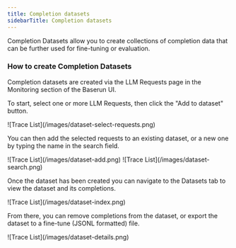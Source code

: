 ```yaml
---
title: Completion datasets
sidebarTitle: Completion datasets
---
```


Completion Datasets allow you to create collections of completion data that can be further used for fine-tuning or evaluation.

### How to create Completion Datasets

Completion datasets are created via the LLM Requests page in the Monitoring section of the Baserun UI.

To start, select one or more LLM Requests, then click the "Add to dataset" button.

<Frame>![Trace List](/images/dataset-select-requests.png)</Frame>

You can then add the selected requests to an existing dataset, or a new one by typing the name in the search field.

<Frame>![Trace List](/images/dataset-add.png)</Frame>
<Frame>![Trace List](/images/dataset-search.png)</Frame>

Once the dataset has been created you can navigate to the Datasets tab to view the dataset and its completions.

<Frame>![Trace List](/images/dataset-index.png)</Frame>

From there, you can remove completions from the dataset, or export the dataset to a fine-tune (JSONL formatted) file.

<Frame>![Trace List](/images/dataset-details.png)</Frame>
